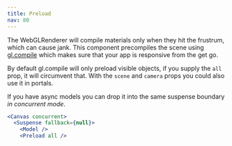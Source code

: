 ```yaml
---
title: Preload
nav: 80
---
```


The WebGLRenderer will compile materials only when they hit the frustrum, which can cause jank. This component precompiles the scene using [gl.compile](https://threejs.org/docs/index.html#api/en/renderers/WebGLRenderer.compile) which makes sure that your app is responsive from the get go.

By default gl.compile will only preload visible objects, if you supply the `all` prop, it will circumvent that. With the `scene` and `camera` props you could also use it in portals.

If you have async models you can drop it into the same suspense boundary _in concurrent mode_.

```jsx
<Canvas concurrent>
  <Suspense fallback={null}>
    <Model />
    <Preload all />
```
